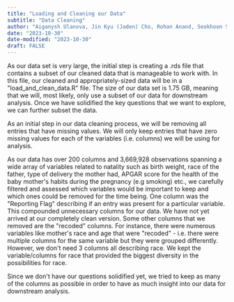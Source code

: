 ```yaml
---
title: "Loading and Cleaning our Data"
subtitle: "Data Cleaning"
author: "Aiganysh Ulanova, Jin Kyu (Jaden) Cho, Rohan Anand, Seokhoon Shin, Tianyu Wu"
date: "2023-10-30"
date-modified: "2023-10-30"
draft: FALSE
---
```


As our data set is very large, the initial step is creating a .rds file that contains a subset of our cleaned data that is manageable to work with. In this file, our cleaned and appropriately-sized data will be in a \"load_and_clean_data.R\" file. The size of our data set is 1.75 GB, meaning that we will, most likely, only use a subset of our data for downstream analysis. Once we have solidified the key questions that we want to explore, we can further subset the data.

As an initial step in our data cleaning process, we will be removing all entries that have missing values. We will only keep entries that have zero missing values for each of the variables (i.e. columns) we will be using for analysis.

As our data has over 200 columns and 3,669,928 observations spanning a wide array of variables related to natality such as birth weight, race of the father, type of delivery the mother had, APGAR score for the health of the baby mother\'s habits during the pregnancy (e.g smoking) etc., we carefully filtered and assessed which variables would be important to keep and which ones could be removed for the time being. One column was the \"Reporting Flag\" describing if an entry was present for a particular variable. This compounded unnecessary columns for our data. We have not yet arrived at our completely clean version. Some other columns that we removed are the \"recoded\" columns. For instance, there were numerous variables like mother\'s race and age that were \"recoded\" - i.e. there were multiple columns for the same variable but they were grouped differently. However, we don\'t need 3 columns all describing race. We kept the variable/columns for race that provided the biggest diversity in the possibilities for race. 

Since we don\'t have our questions solidified yet, we tried to keep as many of the columns as possible in order to have as much insight into our data for downstream analysis. 

\
